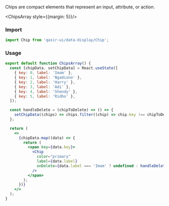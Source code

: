 
<Title>Chip</Title>

<Subtitle>
  Chips are compact elements that represent an input, attribute, or action.
</Subtitle>

<ChipsArray style={{margin: 5}}/>

<div style={{marginTop: 20}}></div>

### Import
```js
import Chip from 'qasir-ui/data-display/Chip';
```

### Usage
```jsx
export default function ChipsArray() {
  const [chipData, setChipData] = React.useState([
    { key: 0, label: 'Imam' },
    { key: 1, label: 'Ngadiono' },
    { key: 2, label: 'Harry' },
    { key: 3, label: 'Adi' },
    { key: 4, label: 'Shendy' },
    { key: 5, label: 'Ridho' },
  ]);

  const handleDelete = (chipToDelete) => () => {
    setChipData((chips) => chips.filter((chip) => chip.key !== chipToDelete.key));
  };

  return (
    <>
      {chipData.map((data) => {
        return (
          <span key={data.key}>
            <Chip
              color="primary"
              label={data.label}
              onDelete={data.label === 'Imam' ? undefined : handleDelete(data)}
            />
          </span>
        );
      })}
    </>
  );
}
```